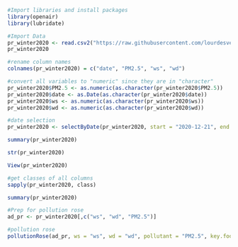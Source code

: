 ```r
#Import libraries and install packages
library(openair)
library(lubridate)
```

```r
#Import Data
pr_winter2020 <- read.csv2("https://raw.githubusercontent.com/lourdesvera/Community_Air_Montoring/master/Wind_Analyses/Wind%20Pollution%202%20yrs.csv", header = TRUE, sep = ",", stringsAsFactors = FALSE)
pr_winter2020
```

```r
#rename column names
colnames(pr_winter2020) = c("date", "PM2.5", "ws", "wd")
```

```r
#convert all variables to "numeric" since they are in "character"
pr_winter2020$PM2.5 <- as.numeric(as.character(pr_winter2020$PM2.5))
pr_winter2020$date <- as.Date(as.character(pr_winter2020$date))
pr_winter2020$ws <- as.numeric(as.character(pr_winter2020$ws))
pr_winter2020$wd <- as.numeric(as.character(pr_winter2020$wd))
```

```r
#date selection
pr_winter2020 <- selectByDate(pr_winter2020, start = "2020-12-21", end = "2021-03-19")
```

```r
summary(pr_winter2020)
```

```r
str(pr_winter2020)
```

```r
View(pr_winter2020)
```

```r
#get classes of all columns
sapply(pr_winter2020, class)
```

```r
summary(pr_winter2020)
```

```r
#Prep for pollution rose
ad_pr <- pr_winter2020[,c("ws", "wd", "PM2.5")]
```

```r
#pollution rose
pollutionRose(ad_pr, ws = "ws", wd = "wd", pollutant = "PM2.5", key.footer = "Winter 2020 PM2.5 Plot in Armourdale, KS (ug/m^3)", key.position = "right", breaks = c(0,15,30,45,60,100), grid.line = 5, key = list(labels = c("0-15", "16-30", "31-45", "46-60", "60+")))
```
